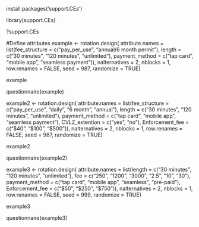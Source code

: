  install.packages('support.CEs')
 
 library(support.CEs)
 
 ?support.CEs
 
 #Define attributes
example <- rotation.design(
 attribute.names = list(fee_structure = c("pay_per_use", "annual/6 month permit"), 
                        length = c("30 minutes", "120 minutes", "unlimited"), 
                        payment_method = c("tap card", "mobile app", "seamless payment")),
 nalternatives = 2,
 nblocks = 1,
 row.renames = FALSE,
 seed = 987,
 randomize = TRUE)
 
example

questionnaire(example)


example2 <- rotation.design(
 attribute.names = list(fee_structure = c("pay_per_use", "daily", "6 month", "annual"), 
                        length = c("30 minutes", "120 minutes", "unlimited"), 
                        payment_method = c("tap card", "mobile app", "seamless payment"),
                        CVLZ_extention = c("yes", "no"),
                        Enforcement_fee = c("$40", "$100", "$500")),
 nalternatives = 2,
 nblocks = 1,
 row.renames = FALSE,
 seed = 987,
 randomize = TRUE)
 
example2

questionnaire(example2)



example3 <- rotation.design(
 attribute.names = list(length = c("30 minutes", "120 minutes", "unlimited"),
                        fee = c("250", "1200", "3000", "2.5", "10", "30"),
                        payment_method = c("tap card", "mobile app", "seamless", "pre-paid"),
                        Enforcement_fee = c("$50", "$250", "$750")),
 nalternatives = 2,
 nblocks = 1,
 row.renames = FALSE,
 seed = 999,
 randomize = TRUE)
 
example3

questionnaire(example3)